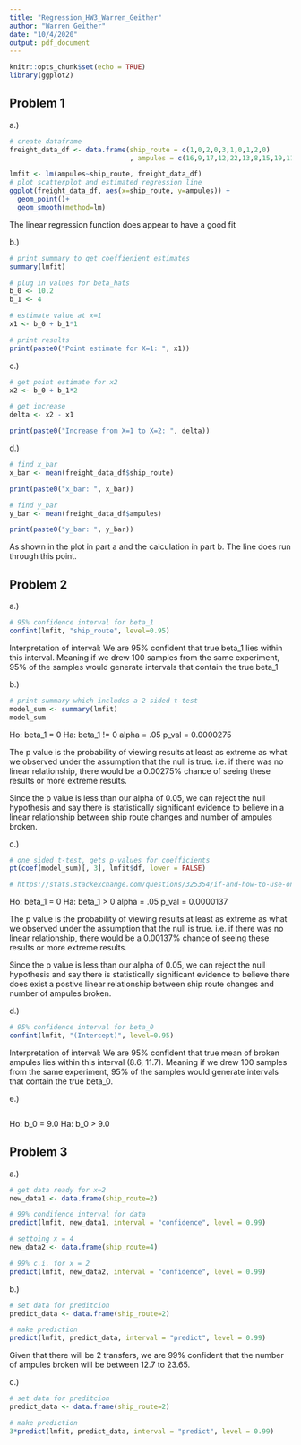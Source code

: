 ```yaml
---
title: "Regression_HW3_Warren_Geither"
author: "Warren Geither"
date: "10/4/2020"
output: pdf_document
---
```


```r
knitr::opts_chunk$set(echo = TRUE)
library(ggplot2)
```

## Problem 1

a.)
```r
# create dataframe
freight_data_df <- data.frame(ship_route = c(1,0,2,0,3,1,0,1,2,0)
                              , ampules = c(16,9,17,12,22,13,8,15,19,11))

lmfit <- lm(ampules~ship_route, freight_data_df)
# plot scatterplot and estimated regression line
ggplot(freight_data_df, aes(x=ship_route, y=ampules)) + 
  geom_point()+
  geom_smooth(method=lm)
```
The linear regression function does appear to have a good fit

b.)
```r
# print summary to get coeffienient estimates
summary(lmfit)

# plug in values for beta_hats
b_0 <- 10.2
b_1 <- 4

# estimate value at x=1
x1 <- b_0 + b_1*1

# print results
print(paste0("Point estimate for X=1: ", x1))
```
c.)
```r
# get point estimate for x2
x2 <- b_0 + b_1*2

# get increase
delta <- x2 - x1

print(paste0("Increase from X=1 to X=2: ", delta))
```

d.) 
```r
# find x_bar
x_bar <- mean(freight_data_df$ship_route)

print(paste0("x_bar: ", x_bar))

# find y_bar
y_bar <- mean(freight_data_df$ampules)

print(paste0("y_bar: ", y_bar))
```
As shown in the plot in part a and the calculation in part b. The line does run through this point.

## Problem 2
a.)
```r
# 95% confidence interval for beta_1
confint(lmfit, "ship_route", level=0.95)
```
Interpretation of interval: We are 95% confident that true beta_1 lies within this interval. Meaning if we drew 100 samples from the same experiment, 95% of the samples would generate intervals that contain the true beta_1

b.) 
```r
# print summary which includes a 2-sided t-test
model_sum <- summary(lmfit)
model_sum
```
Ho: beta_1 = 0
Ha: beta_1 != 0
alpha = .05
p_val = 0.0000275

The p value is the probability of viewing results at least as extreme as what we observed under the assumption that the null is true. i.e. if there was no linear relationship, there would be a 0.00275% chance of seeing these results or more extreme results.

Since the p value is less than our alpha of 0.05, we can reject the null hypothesis and say there is statistically significant evidence to believe in a linear relationship between ship route changes and number of ampules broken.

c.) 
```r
# one sided t-test, gets p-values for coefficients
pt(coef(model_sum)[, 3], lmfit$df, lower = FALSE)

# https://stats.stackexchange.com/questions/325354/if-and-how-to-use-one-tailed-testing-in-multiple-regression

```

Ho: beta_1 = 0
Ha: beta_1 > 0
alpha = .05
p_val = 0.0000137

The p value is the probability of viewing results at least as extreme as what we observed under the assumption that the null is true. i.e. if there was no linear relationship, there would be a 0.00137% chance of seeing these results or more extreme results.

Since the p value is less than our alpha of 0.05, we can reject the null hypothesis and say there is statistically significant evidence to believe there does exist a postive linear relationship between ship route changes and number of ampules broken.

d.)
```r
# 95% confidence interval for beta_0
confint(lmfit, "(Intercept)", level=0.95)
```
Interpretation of interval: We are 95% confident that true mean of broken ampules lies within this interval (8.6, 11.7). Meaning if we drew 100 samples from the same experiment, 95% of the samples would generate intervals that contain the true beta_0.

e.)
```r

```
Ho: b_0 = 9.0
Ha: b_0 > 9.0

## Problem 3

a.)
```r
# get data ready for x=2
new_data1 <- data.frame(ship_route=2)

# 99% condifence interval for data
predict(lmfit, new_data1, interval = "confidence", level = 0.99)

# settoing x = 4
new_data2 <- data.frame(ship_route=4)

# 99% c.i. for x = 2
predict(lmfit, new_data2, interval = "confidence", level = 0.99)
```

b.)
```r
# set data for preditcion
predict_data <- data.frame(ship_route=2)

# make prediction
predict(lmfit, predict_data, interval = "predict", level = 0.99)
```

Given that there will be 2 transfers, we are 99% confident that the number of ampules broken will be between 12.7 to 23.65.

c.) 
```r
# set data for preditcion
predict_data <- data.frame(ship_route=2)

# make prediction
3*predict(lmfit, predict_data, interval = "predict", level = 0.99)
```

